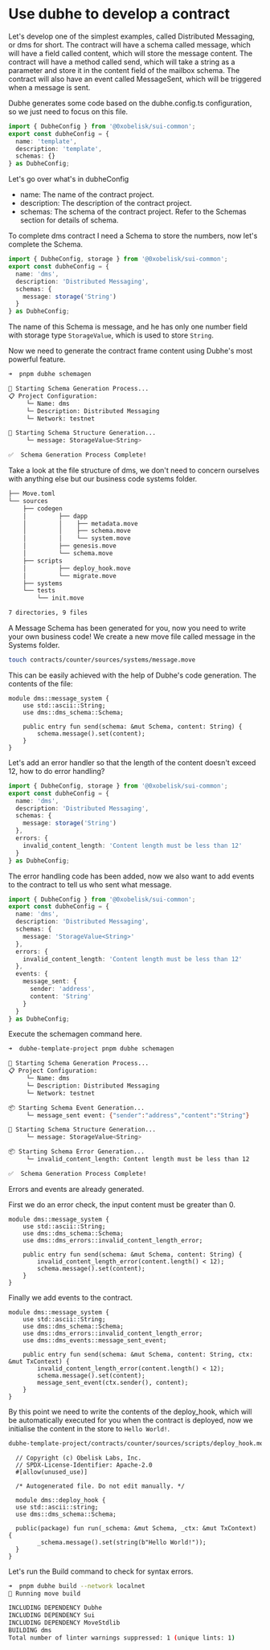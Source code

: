 # Use dubhe to develop a contract

Let's develop one of the simplest examples, called Distributed Messaging, or dms for short. The contract will have a schema called message, which will have a field called content, which will store the message content. The contract will have a method called send, which will take a string as a parameter and store it in the content field of the mailbox schema. The contract will also have an event called MessageSent, which will be triggered when a message is sent.

Dubhe generates some code based on the dubhe.config.ts configuration, so we just need to focus on this file.

```ts
import { DubheConfig } from '@0xobelisk/sui-common';
export const dubheConfig = {
  name: 'template',
  description: 'template',
  schemas: {}
} as DubheConfig;
```

Let's go over what's in dubheConfig

- name: The name of the contract project.
- description: The description of the contract project.
- schemas: The schema of the contract project. Refer to the Schemas section for details of schema.

To complete dms contract I need a Schema to store the numbers, now let's complete the Schema.

```ts filename="dubhe.config.ts" {5-7} copy showLineNumbers
import { DubheConfig, storage } from '@0xobelisk/sui-common';
export const dubheConfig = {
  name: 'dms',
  description: 'Distributed Messaging',
  schemas: {
    message: storage('String')
  }
} as DubheConfig;
```

The name of this Schema is message, and he has only one number field with storage type `StorageValue`, which is used to store `String`.

Now we need to generate the contract frame content using Dubhe's most powerful feature.

```bash
➜  pnpm dubhe schemagen

🚀 Starting Schema Generation Process...
📋 Project Configuration:
     └─ Name: dms
     └─ Description: Distributed Messaging
     └─ Network: testnet

🔨 Starting Schema Structure Generation...
     └─ message: StorageValue<String>

✅  Schema Generation Process Complete!
```

Take a look at the file structure of dms, we don't need to concern ourselves with anything else but our business code systems folder.

```bash
├── Move.toml
└── sources
    ├── codegen
    │         ├── dapp
    │         │    ├── metadata.move
    │         │    ├── schema.move
    │         │    └── system.move
    │         ├── genesis.move
    │         └── schema.move
    ├── scripts
    │         ├── deploy_hook.move
    │         └── migrate.move
    ├── systems
    └── tests
        └── init.move

7 directories, 9 files

```

A Message Schema has been generated for you, now you need to write your own business code!
We create a new move file called message in the Systems folder.

```bash
touch contracts/counter/sources/systems/message.move
```

This can be easily achieved with the help of Dubhe's code generation. The contents of the file:

```move filename="message.move"
module dms::message_system {
    use std::ascii::String;
    use dms::dms_schema::Schema;

    public entry fun send(schema: &mut Schema, content: String) {
        schema.message().set(content);
    }
}
```

Let's add an error handler so that the length of the content doesn't exceed 12, how to do error handling?

```ts filename="dubhe.config.ts" {8-10} copy showLineNumbers
import { DubheConfig, storage } from '@0xobelisk/sui-common';
export const dubheConfig = {
  name: 'dms',
  description: 'Distributed Messaging',
  schemas: {
    message: storage('String')
  },
  errors: {
    invalid_content_length: 'Content length must be less than 12'
  }
} as DubheConfig;
```

The error handling code has been added, now we also want to add events to the contract to tell us who sent what message.

```ts filename="dubhe.config.ts" {11-16} copy showLineNumbers
import { DubheConfig } from '@0xobelisk/sui-common';
export const dubheConfig = {
  name: 'dms',
  description: 'Distributed Messaging',
  schemas: {
    message: 'StorageValue<String>'
  },
  errors: {
    invalid_content_length: 'Content length must be less than 12'
  },
  events: {
    message_sent: {
      sender: 'address',
      content: 'String'
    }
  }
} as DubheConfig;
```

Execute the schemagen command here.

```bash
➜  dubhe-template-project pnpm dubhe schemagen

🚀 Starting Schema Generation Process...
📋 Project Configuration:
     └─ Name: dms
     └─ Description: Distributed Messaging
     └─ Network: testnet

📦 Starting Schema Event Generation...
     └─ message_sent event: {"sender":"address","content":"String"}

🔨 Starting Schema Structure Generation...
     └─ message: StorageValue<String>

📦 Starting Schema Error Generation...
     └─ invalid_content_length: Content length must be less than 12

✅  Schema Generation Process Complete!
```

Errors and events are already generated.

First we do an error check, the input content must be greater than 0.

```move filename="message.move" {4, 7} copy showLineNumbers
module dms::message_system {
    use std::ascii::String;
    use dms::dms_schema::Schema;
    use dms::dms_errors::invalid_content_length_error;

    public entry fun send(schema: &mut Schema, content: String) {
        invalid_content_length_error(content.length() < 12);
        schema.message().set(content);
    }
}
```

Finally we add events to the contract.

```move filename="message.move" {5, 10} copy showLineNumbers
module dms::message_system {
    use std::ascii::String;
    use dms::dms_schema::Schema;
    use dms::dms_errors::invalid_content_length_error;
    use dms::dms_events::message_sent_event;

    public entry fun send(schema: &mut Schema, content: String, ctx: &mut TxContext) {
        invalid_content_length_error(content.length() < 12);
        schema.message().set(content);
        message_sent_event(ctx.sender(), content);
    }
}
```

By this point we need to write the contents of the deploy_hook, which will be automatically executed for you when the contract is deployed, now we initialise the content in the store to `Hello World!`.

```bash
dubhe-template-project/contracts/counter/sources/scripts/deploy_hook.move
```

```move filename="deploy_hook.move" {12} copy showLineNumbers
  // Copyright (c) Obelisk Labs, Inc.
  // SPDX-License-Identifier: Apache-2.0
  #[allow(unused_use)]

  /* Autogenerated file. Do not edit manually. */

  module dms::deploy_hook {
  use std::ascii::string;
  use dms::dms_schema::Schema;

  public(package) fun run(_schema: &mut Schema, _ctx: &mut TxContext) {
        _schema.message().set(string(b"Hello World!"));
  }
}

```

Let's run the Build command to check for syntax errors.

```bash
➜  pnpm dubhe build --network localnet
🚀 Running move build

INCLUDING DEPENDENCY Dubhe
INCLUDING DEPENDENCY Sui
INCLUDING DEPENDENCY MoveStdlib
BUILDING dms
Total number of linter warnings suppressed: 1 (unique lints: 1)
```
